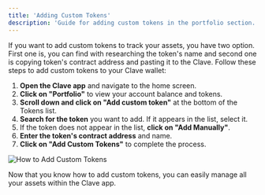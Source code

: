 ```yaml
---
title: 'Adding Custom Tokens'
description: 'Guide for adding custom tokens in the portfolio section..'
---
```



If you want to add custom tokens to track your assets, you have two option. First one is, you can find with researching the token's name and second one is copying token's contract address and pasting it to the Clave.  Follow these steps to add custom tokens to your Clave wallet:

1. **Open the Clave app** and navigate to the home screen.
2. **Click on "Portfolio"** to view your account balance and tokens.
3. **Scroll down and click on "Add custom token"** at the bottom of the Tokens list.
4. **Search for the token** you want to add. If it appears in the list, select it.
5. If the token does not appear in the list, **click on "Add Manually"**.
6. **Enter the token's contract address** and name.
7. **Click on "Add Custom Tokens"** to complete the process.

![How to Add Custom Tokens](images/customtoken1.png)

Now that you know how to add custom tokens, you can easily manage all your assets within the Clave app.


